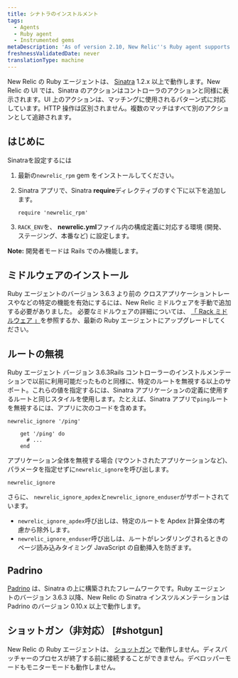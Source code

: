 ```yaml
---
title: シナトラのインストルメント
tags:
  - Agents
  - Ruby agent
  - Instrumented gems
metaDescription: 'As of version 2.10, New Relic''s Ruby agent supports Sinatra 1.2.x or higher.'
freshnessValidatedDate: never
translationType: machine
---
```


New Relic の Ruby エージェントは、 [Sinatra](http://www.sinatrarb.com/) 1.2.x 以上で動作します。New Relic の UI では、Sinatra のアクションはコントローラのアクションと同様に表示されます。UI 上のアクションは、マッチングに使用されるパターン式に対応しています。HTTP 操作は区別されません。複数のマッチはすべて別のアクションとして追跡されます。

## はじめに

Sinatraを設定するには

1. 最新の`newrelic_rpm` gem をインストールしてください。

2. Sinatra アプリで、Sinatra <DNT>**require**</DNT>ディレクティブのすぐ下に以下を追加します。

   ```
   require 'newrelic_rpm'
   ```

3. `RACK_ENV`を、 <DNT>**newrelic.yml**</DNT>ファイル内の構成定義に対応する環境 (開発、ステージング、本番など) に設定します。

<DNT>**Note:**</DNT> 開発者モードは Rails でのみ機能します。

## ミドルウェアのインストール

Ruby エージェントのバージョン 3.6.3 より前の クロスアプリケーショントレースや<InlinePopover type="browser"/>などの特定の機能を有効にするには、New Relic ミドルウェアを手動で追加する必要がありました。 必要なミドルウェアの詳細については、 [「 Rack ミドルウェア 」](/docs/ruby/rack-middlewares)を参照するか、最新の Ruby エージェントにアップグレードしてください。

## ルートの無視

Ruby エージェント バージョン 3.6.3Rails コントローラーのインストルメンテーションで以前に利用可能だったものと同様に、特定のルートを無視する以上のサポート。これらの値を指定するには、Sinatra アプリケーションの定義に使用するルートと同じスタイルを使用します。たとえば、Sinatra アプリで`ping`ルートを無視するには、アプリに次のコードを含めます。

```
newrelic_ignore '/ping'

    get '/ping' do
      # ...
    end
```

アプリケーション全体を無視する場合 (マウントされたアプリケーションなど)、パラメータを指定せずに`newrelic_ignore`を呼び出します。

```
newrelic_ignore
```

さらに、 `newrelic_ignore_apdex`と`newrelic_ignore_enduser`がサポートされています。

* `newrelic_ignore_apdex`呼び出しは、特定のルートを Apdex 計算全体の考慮から除外します。
* `newrelic_ignore_enduser`呼び出しは、ルートがレンダリングされるときのページ読み込みタイミング JavaScript の自動挿入を防ぎます。

## Padrino

[Padrino](http://www.padrinorb.com/ "リンクが新しいウィンドウで開きます") は、Sinatra の上に構築されたフレームワークです。Ruby エージェントのバージョン 3.6.3 以降、New Relic の Sinatra インスツルメンテーションは Padrino のバージョン 0.10.x 以上で動作します。

## ショットガン（非対応） [#shotgun]

New Relic の Ruby エージェントは、 [ショットガン](http://rubygems.org/gems/shotgun "リンクが新しいウィンドウで開きます") で動作しません。ディスパッチャーのプロセスが終了する前に接続することができません。デベロッパーモードもモニターモードも動作しません。